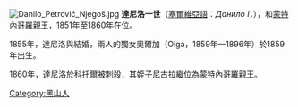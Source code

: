 {{Unreferenced|time=2020-12-05T08:08:29+00:00}}
{{Infobox royalty
| name         = 達尼洛一世
| image        = Knjaz Danilo.jpg
| succession   = 蒙特內哥羅親王<br>{{le|黑山采邑主教|Prince-Bishopric of Montenegro}}
| reign        = 1851年 — 1860年
| successor    = [[尼古拉一世_(蒙特內哥羅)|尼古拉一世]]
| birth_date   = {{Birth date|1826|5|25|df=y}}
| birth_place  = {{le|涅古齊|Njeguši}}
| death_date   = {{Death date and age|1860|8|13|1826|5|25|df=y}}
| death_place  = [[科托爾|科托爾]]
| burial_place = [[采蒂涅修道院|采蒂涅修道院]]
| house        = [[彼得羅維奇-涅戈什王朝|彼得羅維奇-涅戈什王朝]]
| father       = 斯坦科·彼得羅維奇-涅戈什
| mother       = 克爾絲汀亞·弗維爾碧卡
| religion     = [[正教會|正教會]]
}}
[[File:Danilo_Petrović_Njegoš.jpg|thumb]]
'''達尼洛一世'''（[[塞爾維亞語|塞爾維亞語]]：''Данило I''，{{bd|1826年|5月25日|1860年|8月13日}}），{{le|黑山采邑主教|Prince-Bishopric of Montenegro}}和[[黑山公國|蒙特內哥羅]]親王，1851年至1860年在位。

1855年，達尼洛與{{le|達琳卡·科費基奇|Darinka, Princess of Montenegro}}結婚，兩人的獨女奧爾加（Olga，1859年—1896年）於1859年出生。

1860年，達尼洛於[[科托爾|科托爾]]被刺殺，其姪子[[尼古拉一世_(蒙特內哥羅)|尼古拉]]繼位為蒙特內哥羅親王。
{{蒙特內哥羅君主}}
[[Category:黑山人|Category:黑山人]]